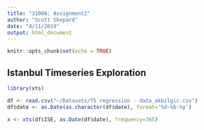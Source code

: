 ```yaml
---
title: "31006: Assignment2"
author: "Scott Shepard"
date: "4/11/2019"
output: html_document
---
```


```r
knitr::opts_chunk$set(echo = TRUE)
```

## Istanbul Timeseries Exploration

```r
library(xts)

df <- read.csv("~/Datasets/TS regression - data_akbilgic.csv")
df$date <- as.Date(as.character(df$date), format='%d-%b-%y')

x <- xts(df$ISE, as.Date(df$date), frequency=365)
```
